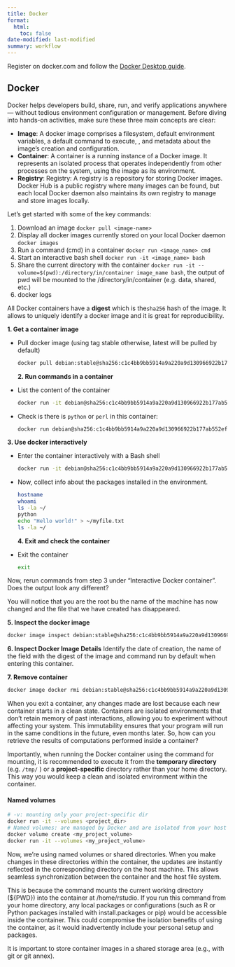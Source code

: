 ```yaml
---
title: Docker
format: 
  html:
    toc: false
date-modified: last-modified
summary: workflow
---
```


:::{.callout-warning}
Register on docker.com and follow the [Docker Desktop guide](https://docs.docker.com/desktop/).  
:::

## Docker

Docker helps developers build, share, run, and verify applications anywhere — without tedious environment configuration or management. Before diving into hands-on activities, make sure these three main concepts are clear:

- **Image**: A docker image comprises a filesystem, default environment variables, a default command to execute, , and metadata about the image's creation and configuration.
- **Container**: A container is a running instance of a Docker image. It represents an isolated process that operates independently from other processes on the system, using the image as its environment.
- **Registry**: Registry: A registry is a repository for storing Docker images. Docker Hub is a public registry where many images can be found, but each local Docker daemon also maintains its own registry to manage and store images locally.

Let's get started with some of the key commands:

:::{.callout-note appearance="simple"  icon="false"}

1. Download an image `docker pull <image-name>`
2. Display all docker images currently stored on your local Docker daemon `docker images`
3. Run a command (cmd) in a container `docker run <image_name> cmd`
4. Start an interactive bash shell `docker run -it <image_name> bash`
5. Share the current directory with the container `docker run -it --volume=$(pwd):/directory/in/container image_name bash`, the output of pwd will be mounted to the /directory/in/container (e.g. data, shared, etc.)
6. docker logs <container_id>

All Docker containers have a **digest** which is the`sha256` hash of the image. It allows to uniquely identify a docker image and it is great for reproducibility.

:::


:::{.callout-exercise title="Exercise init"}
**1. Get a container image**

- Pull docker image (using tag stable otherwise, latest will be pulled by default) 
  ```.bash
  docker pull debian:stable@sha256:c1c4bb9bb5914a9a220a9d130966922b177ab552efdc019d7372936c32cc1e2e
  ```
**2. Run commands in a container**
- List the content of the container 
  ```.bash
  docker run -it debian@sha256:c1c4bb9bb5914a9a220a9d130966922b177ab552efdc019d7372936c32cc1e2e ls
  ```
- Check is there is `python` or `perl` in this container: 
  ```.bash
  docker run debian@sha256:c1c4bb9bb5914a9a220a9d130966922b177ab552efdc019d7372936c32cc1e2e which -a python perl
  ```

**3. Use docker interactively** 

- Enter the container interactively with a Bash shell 
  ```.bash
  docker run -it debian@sha256:c1c4bb9bb5914a9a220a9d130966922b177ab552efdc019d7372936c32cc1e2e /bin/bash
  ```
- Now, collect info about the packages installed in the environment. 
  ```.bash
  hostname
  whoami
  ls -la ~/
  python  
  echo "Hello world!" > ~/myfile.txt
  ls -la ~/
  ```
**4. Exit and check the container** 
- Exit the container 
  ```.bash
  exit
  ```

Now, rerun commands from step 3 under "Interactive Docker container". Does the output look any different?

:::{.callout-hint}
  You will notice that you are the root bu the name of the machine has now changed and the file that we have created has disappeared.
:::

**5. Inspect the docker image** 

  ```.bash
  docker image inspect debian:stable@sha256:c1c4bb9bb5914a9a220a9d130966922b177ab552efdc019d7372936c32cc1e2e
  ```
**6. Inspect Docker Image Details**
Identify the date of creation, the name of the field with the digest of the image and command run by default when entering this container.

**7. Remove container**

  ```.bash
  docker image docker rmi debian:stable@sha256:c1c4bb9bb5914a9a220a9d130966922b177ab552efdc019d7372936c32cc1e2e
  ```
:::

When you exit a container, any changes made are lost because each new container starts in a clean state. Containers are isolated environments that don't retain memory of past interactions, allowing you to experiment without affecting your system. This immutability ensures that your program will run in the same conditions in the future, even months later. So, how can you retrieve the results of computations performed inside a container?

Importantly, when running the Docker container using the command for mounting, it is recommended to execute it from the **temporary directory** (e.g. `/tmp/` ) or a **project-specific** directory rather than your home directory. This way you would keep a clean and isolated environment within the container. 

#### Named volumes 
```.bash
# -v: mounting only your project-specific dir 
docker run -it --volumes <project_dir>
# Named volumes: are managed by Docker and are isolated from your host file system
docker volume create <my_project_volume>
docker run -it --volumes <my_project_volume>
```

Now, we're using named volumes or shared directories. When you make changes in these directories within the container, the updates are instantly reflected in the corresponding directory on the host machine. This allows seamless synchronization between the container and the host file system.

:::{.callout-warning title="Why not mounting your home directory"}
This is because the command mounts the current working directory (${PWD}) into the container at /home/rstudio. If you run this command from your home directory, any local packages or configurations (such as R or Python packages installed with install.packages or pip) would be accessible inside the container. This could compromise the isolation benefits of using the container, as it would inadvertently include your personal setup and packages.
:::

It is important to store container images in a shared storage area (e.g., with git or git annex).

<!--
```.bash
MAC: export VM=sylabs/singularity-3.0-ubuntu-bionic64 && \
    vagrant init $VM && \
    vagrant up && \
    vagrant ssh

singularity pull docker://debian@sha256:c1c4bb9bb5914a9a220a9d130966922b177ab552efdc019d7372936c32cc1e2e

# creates a sif 
singularity shell debian@sha256_c1c4bb9bb5914a9a220a9d130966922b177ab552efdc019d7372936c32cc1e2e.sif

gzip --version # same as docker
hostname # vagrant (macß) different
whoami # vagrant (docker is root)

Install 
singularity shell debian@sha256_c1c4bb9bb5914a9a220a9d130966922b177ab552efdc019d7372936c32cc1e2e.sif

> apt-get install filter

Alternative commands: singularity exec docker://debian@sha256:c1c4bb9bb5914a9a220a9d130966922b177ab552efdc019d7372936c32cc1e2e bash -c "apt install filter 2>&1 || true "
```
:::{.callout-tip}
# The docker tag step is required as singularity has sometimes trouble handling the sha256: image description
:::

:::{.callout-exercise}
1. docker pull rocker/rstudio@sha256:74cd0a76855cb1065dd04293df990e7f8003db2e97c2f0cc740062d445d9fcf4
docker run -it rstudio@sha256:74cd0a76855cb1065dd04293df990e7f8003db2e97c2f0cc740062d445d9fcf4

2. docker rmi rocker/rstudio@sha256:74cd0a76855cb1065dd04293df990e7f8003db2e97c2f0cc740062d445d9fcf4
:::
-->


